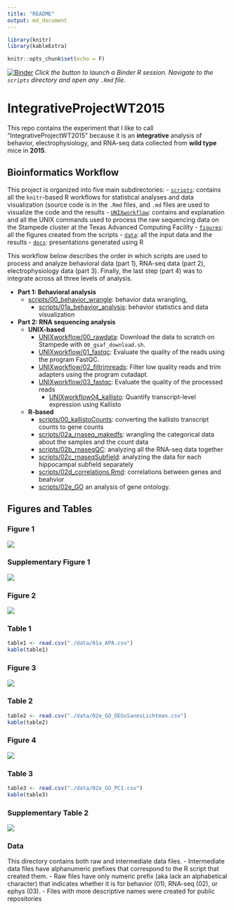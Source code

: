 ```yaml
---
title: "README"
output: md_document
---
```


```r
library(knitr)
library(kableExtra)

knitr::opts_chunk$set(echo = F)
```

[![Binder](http://mybinder.org/badge.svg)](https://mybinder.org/v2/gh/raynamharris/IntegrativeProjectWT2015/master)
*Click the button to launch a Binder R session. Navigate to the
`scripts` directory and open any `.Rmd` file.*

# IntegrativeProjectWT2015

This repo contains the experiment that I like to call "IntegrativeProjectWT2015" because it is an **integrative** analysis of behavior, electrophysiology, and RNA-seq data collected from **wild type** mice in **2015**. 

## Bioinformatics Workflow

This project is organized into five main subdirectories: 
- [`scripts`](scripts): contains all the `knitr`-based R workflows for statistical analyses and data visualization (source code is in the `.Rmd` files, and `.md` files are used to visualize the code and the results
- [`UNIXworkflow`](UNIXworkflow): contains and explanation and all the UNIX commands used to process the raw sequencing data on the Stampede cluster at the Texas Advanced Computing Facility
- [`figures`](figures): all the figures created from the scripts 
- [`data`](data): all the input data and the results
- [`docs`](docs): presentations generated using R 

This workflow below describes the order in which scripts are used to process and analyze behavioral data (part 1), RNA-seq data (part 2), electrophysiology data (part 3). Finally, the last step (part 4) was to integrate across all three levels of analysis. 

- **Part 1: Behavioral analysis**	
  - [scripts/00_behavior_wrangle](scripts/00_behavior_wrangle.md): behavior data wrangling,
	- [scripts/01a_behavior_analysis](scripts/01a_behavior_analysis.md): behavior statistics and data visualization
- **Part 2: RNA sequencing analysis**
  - **UNIX-based**
	  - [UNIXworkflow/00_rawdata](UNIXworkflow/00_rawdata.md): Download the data to scratch on Stampede with `00_gsaf_download.sh`. 
	  - [UNIXworkflow/01_fastqc](UNIXworkflow/01_fastqc.md): Evaluate the quality of the reads using the program FastQC.
	  - [UNIXworkflow/02_filtrimreads](UNIXworkflow/02_filtrimreads.md): Filter low quality reads and trim adapters using the program cutadapt.
  	- [UNIXworkflow/03_fastqc](UNIXworkflow/03_fastqc.md): Evaluate the quality of the processed reads
	  - [UNIXworkflow04_kallisto](UNIXworkflow04_kallisto.md): Quantify transcript-level expression using Kallisto
  - **R-based**
	  - [scripts/00_kallistoCounts](scripts/00_kallistoCounts.md): converting the kallisto transcript counts to gene counts 
	  - [scripts/02a_rnaseq_makedfs](scripts/02a_rnaseq_makedfs.md): wrangling the categorical data about the samples and the count data
	  - [scripts/02b_rnaseqQC](scripts/02b_rnaseqALL.md): analyzing all the RNA-seq data together
	  - [scripts/02c_rnaseqSubfield](scripts/02c_rnaseqSubfield.md): analyzing the data for each hippocampal subfield separately
	  - [scripts/02d_correlations.Rmd](scripts/02d_correlations.md): correlations between genes and beahvior
	  - [scripts/02e_GO](scripts/02e_GO.md_) an analysis of gene ontology. 
	  
	  
## Figures and Tables

### Figure 1


![](./figures/01_behavior/experimentaldesign-2.png)

### Supplementary Figure 1

![](./figures/02b_rnaseqQC/supplfig1-1.png)

### Figure 2

![](./figures/01_behavior/avoidance-1.png)

### Table 1

```r
table1 <- read.csv("./data/01a_APA.csv")
kable(table1)
```

### Figure 3

![](./figures/02c_rnaseqSubfield/volcanos-2.png)

### Table 2

```r
table2 <- read.csv("./data/02e_GO_DEGsSanesLichtman.csv")
kable(table2)
```

### Figure 4

![](./figures/02d_correlations/correlations-1.png)

### Table 3

```r
table3 <- read.csv("./data/02e_GO_PC1.csv")
kable(table3)
```

### Supplementary Table 2

![](./figures/00_schematics/figure_workflow.png)


### Data

This directory contains both raw and intermediate data files. 
- Intermediate data files have alphanumeric prefixes that correspond to the R script that created them. 
- Raw files have only numeric prefix (aka lack an alphabetical character) that indicates whether it is for behavior (01), RNA-seq (02), or ephys (03). 
- Files with more descriptive names were created for public repositories
